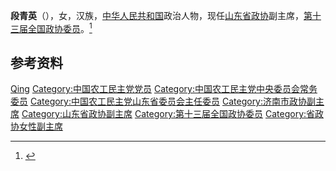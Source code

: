 '''段青英'''（{{bd|1965年|9月|}}），女，汉族，[[中华人民共和国|中华人民共和国]]政治人物，现任[[山东省政协|山东省政协]]副主席，[[第十三届全国政协委员|第十三届全国政协委员]]。<ref>{{Cite web|title=于国安、段青英当选山东省政协副主席 郭爱玲不再担任|url=http://district.ce.cn/newarea/sddy/202102/05/t20210205_36294619_1.shtml|accessdate=2021-02-05|work=中国经济网|archive-date=2021-02-13|archive-url=https://web.archive.org/web/20210213050518/http://district.ce.cn/newarea/sddy/202102/05/t20210205_36294619_1.shtml|dead-url=no}}</ref>

== 参考资料 ==
{{reflist}}

{{山东省领导人}}
{{Navboxes
| title  = 段青英在[[中国农工民主党|中国农工民主党]]的职务
| list1  =
{{中国农工民主党第十六届中央委员会}}
}}

{{Authority control}}
{{DEFAULTSORT:Duan段}}
[[Category:段姓|Qing]]
[[Category:中国农工民主党党员|Category:中国农工民主党党员]]
[[Category:中国农工民主党中央委员会常务委员|Category:中国农工民主党中央委员会常务委员]]
[[Category:中国农工民主党山东省委员会主任委员|Category:中国农工民主党山东省委员会主任委员]]
[[Category:济南市政协副主席|Category:济南市政协副主席]]
[[Category:山东省政协副主席|Category:山东省政协副主席]]
[[Category:第十三届全国政协委员|Category:第十三届全国政协委员]]
[[Category:省政协女性副主席|Category:省政协女性副主席]]

{{中国人物小作品}}